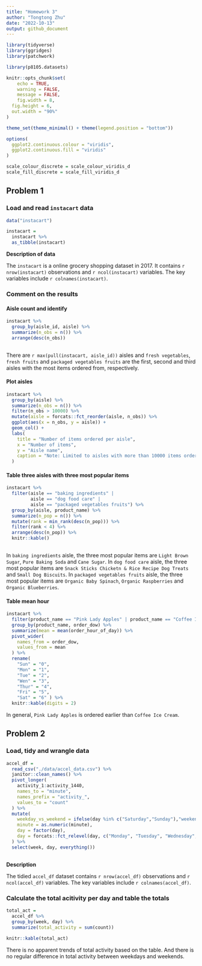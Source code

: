 ```yaml
---
title: "Homework 3"
author: "Tongtong Zhu"
date: "2022-10-13"
output: github_document
---
```


```r
library(tidyverse)
library(ggridges)
library(patchwork)

library(p8105.datasets)

knitr::opts_chunk$set(
	echo = TRUE,
	warning = FALSE,
	message = FALSE,
	fig.width = 8, 
  fig.height = 6,
  out.width = "90%"
)

theme_set(theme_minimal() + theme(legend.position = "bottom"))

options(
  ggplot2.continuous.colour = "viridis",
  ggplot2.continuous.fill = "viridis"
)

scale_colour_discrete = scale_colour_viridis_d
scale_fill_discrete = scale_fill_viridis_d
```


## Problem 1

### Load and read `instacart` data

```r
data("instacart")

instacart = 
  instacart %>% 
  as_tibble(instacart)
```

**Description of data**

The `instacart` is a online grocery shopping dataset in 2017. It contains `r nrow(instacart)` observations and `r ncol(instacart)` variables. The key variables include `r colnames(instacart)`.


### Comment on the results

#### Aisle count and identify 

```r
instacart %>% 
  group_by(aisle_id, aisle) %>% 
  summarize(n_obs = n()) %>% 
  arrange(desc(n_obs))
  
```

There are `r max(pull(instacart, aisle_id))` aisles and `fresh vegetables`, `fresh fruits` and `packaged vegetables fruits` are the first, second and third aisles with the most items ordered from, respectively. 

#### Plot aisles

```r
instacart %>% 
  group_by(aisle) %>% 
  summarize(n_obs = n()) %>% 
  filter(n_obs > 10000) %>% 
  mutate(aisle = forcats::fct_reorder(aisle, n_obs)) %>% 
  ggplot(aes(x = n_obs, y = aisle)) +
  geom_col() +
  labs(
    title = "Number of items ordered per aisle",
    x = "Number of items",
    y = "Aisle name",
    caption = "Note: Limited to aisles with more than 10000 items ordered"
  )

```

#### Table three aisles with three most popular items

```r
instacart %>% 
  filter(aisle == "baking ingredients" |
         aisle == "dog food care" |
         aisle == "packaged vegetables fruits") %>% 
  group_by(aisle, product_name) %>% 
  summarize(n_pop = n()) %>% 
  mutate(rank = min_rank(desc(n_pop))) %>% 
  filter(rank < 4) %>% 
  arrange(desc(n_pop)) %>% 
  knitr::kable()
  
```

In `baking ingredients` aisle, the three most popular items are `Light Brown Sugar`, `Pure Baking Soda` and `Cane Sugar`. In `dog food care` aisle, the three most popular items are ` Snack Sticks Chicketn & Rice Recipe Dog Treats` and `Small Dog Biscuits`. In `packaged vegetables fruits` aisle, the three most popular items are `Organic Baby Spinach`, `Organic Raspberries` and `Organic Blueberries`.

#### Table mean hour 

```r
instacart %>% 
  filter(product_name == "Pink Lady Apples" | product_name == "Coffee Ice Cream") %>% 
  group_by(product_name, order_dow) %>% 
  summarize(mean = mean(order_hour_of_day)) %>% 
  pivot_wider(
    names_from = order_dow,
    values_from = mean
  ) %>% 
  rename(
    "Sun" = "0",
    "Mon" = "1",
    "Tue" = "2",
    "Wen" = "3",
    "Thur" = "4",
    "Fri" = "5",
    "Sat" = "6" ) %>% 
  knitr::kable(digits = 2)

```

In general, `Pink Lady Apples` is ordered earlier than `Coffee Ice Cream`.


## Problem 2

### Load, tidy and wrangle data

```r
accel_df = 
  read_csv("./data/accel_data.csv") %>% 
  janitor::clean_names() %>% 
  pivot_longer(
    activity_1:activity_1440,
    names_to = "minute",
    names_prefix = "activity_",
    values_to = "count"
  ) %>% 
  mutate(
    weekday_vs_weekend = ifelse(day %in% c("Saturday","Sunday"),"weekend","weekday"),
    minute = as.numeric(minute),
    day = factor(day),
    day = forcats::fct_relevel(day, c("Monday", "Tuesday", "Wednesday", "Thursday", "Friday", "Saturday", "Sunday"))
  ) %>% 
  select(week, day, everything())
                            
```

**Description**

The tidied `accel_df` dataset contains `r nrow(accel_df)` observations and `r ncol(accel_df)` variables. The key variables include `r colnames(accel_df)`.


### Calculate the total acitivity per day and table the totals

```r
total_act = 
  accel_df %>% 
  group_by(week, day) %>% 
  summarize(total_activity = sum(count)) 
   
knitr::kable(total_act)
```

There is no apparent trends of total activity based on the table. And there is no regular difference in total activity between weekdays and weekends. 
